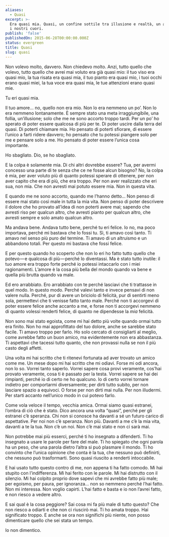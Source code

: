 ```yaml
---
aliases:
  - Quasi
excerpt: >-
  Era quasi mia. Quasi, un confine sottile tra illusione e realtà, un abisso tra
  i nostri cuori.
publish: 'false'
publishedOn: 2015-06-28T00:00:00.000Z
status: evergreen
title: Quasi
slug: quasi
---
```

Non volevo molto, davvero. Non chiedevo molto. Anzi, tutto quello che volevo, tutto quello che avrei mai voluto era già quasi mio: il tuo viso era quasi mio, la tua risata era quasi mia, il tuo pianto era quasi mio, i tuoi occhi erano quasi miei, la tua voce era quasi mia, le tue attenzioni erano quasi mie.

Tu eri quasi mia.

Il tuo amore… no, quello non era mio. Non lo era nemmeno un po’. Non lo era nemmeno lontanamente. È sempre stato una meta irraggiungibile, una follia, un’illusione; solo che me ne sono accorto troppo tardi. Per un po’ ho sperato di poter essere qualcosa di più per te. Di poter uscire dalla terra del quasi. Di poterti chiamare mia. Ho pensato di poterti sfiorare, di essere l’unico a farti ridere davvero; ho pensato che tu potessi piangere solo per me e pensare solo a me. Ho pensato di poter essere l’unica cosa importante.

Ho sbagliato. Dio, se ho sbagliato.

E la colpa è solamente mia. Di chi altri dovrebbe essere? Tua, per avermi concesso una parte di te senza che ce ne fosse alcun bisogno? No, la colpa è mia, per aver voluto più di quanto potessi sperare di ottenere, per non aver capito che era di più, che era troppo. Per non aver realizzato che eri sua, non mia. Che non avresti mai potuto essere mia. Non in questa vita.

E quando me ne sono accorto, quando me l’hanno detto… Non penso di essere mai stato così male in tutta la mia vita. Non penso di poter descrivere il dolore che ho provato all’idea di non poterti avere mai; sapendo che avresti riso per qualcun altro, che avresti pianto per qualcun altro, che avresti sempre e solo amato qualcun altro.

Ma andava bene. Andava tutto bene, perché tu eri felice. Io no, ma poco importava, perché mi bastava che lo fossi tu. Sì, ti amavo così tanto. Ti amavo nel senso più puro del termine. Ti amavo di un altruismo e un abbandono totali. Per questo mi bastava che fossi felice.

E per questo quando ho scoperto che non lo eri ho fatto tutto quello che potevo — e qualcosa di più — perché lo diventassi. Ma è stato tutto inutile: il tuo amore era troppo forte perché io potessi intaccarlo con i miei ragionamenti. L’amore è la cosa più bella del mondo quando va bene e quella più brutta quando va male.

Ed ero arrabbiato. Ero arrabbiato con te perché lasciavi che ti trattasse in quel modo. In questo modo. Perché valevi tanto e invece pensavi di non valere nulla. Perché, pur di avere un briciolo di felicità, pur di sentirti meno sola, permettevi che ti venisse fatto tanto male. Perché non ti accorgevi di poter essere felice anche accanto a me, e forse non ti accorgevi nemmeno di quanto volessi renderti felice, di quanto ne dipendesse la _mia_ felicità.

Non sono mai stato egoista, come mi hai detto più volte quando ormai tutto era finito. Non ho mai approfittato del tuo dolore, anche se sarebbe stato facile. Ti amavo troppo per farlo. Ho solo cercato di consigliarti al meglio, come avrebbe fatto un buon amico, ma evidentemente non era abbastanza. Ti aspettavi che tacessi tutto quanto, che non provassi nulla se non il più casto degli affetti.

Una volta mi hai scritto che ti ritenevi fortunata ad aver trovato un amico come me. Un mese dopo mi hai scritto che mi odiavi. Forse mi odi ancora, non lo so. Vorrei tanto saperlo. Vorrei sapere cosa provi veramente, cos’hai provato veramente, cosa ti è passato per la testa. Vorrei sapere se hai dei rimpianti, perché io di certo ne ho qualcuno. Io di certo vorrei tornare indietro per comportarmi diversamente; per dirti tutto subito, per non lasciare spazio a equivoci. O forse per non dirti mai nulla. Per non illudermi. Per starti accanto nell’unico modo in cui potevo farlo.

Come vola veloce il tempo, vecchia amica. Ormai siamo quasi estranei, l’ombra di ciò che è stato. Dico ancora una volta “quasi”, perché per gli estranei c’è speranza. Chi non si conosce ha davanti a sé un futuro carico di aspettative. Per noi non c’è speranza. Non più. Davanti a me c’è la mia vita, davanti a te la tua. Non c’è un noi. Non c’è mai stato e non ci sarà mai.

Non potrebbe mai più esserci, perché ti ho insegnato a difenderti. Ti ho insegnato a usare le parole per fare del male. Ti ho spiegato che ogni parola ha un peso, che una parola dietro l’altra si può plasmare il mondo. Ti ho convinto che l’unica opinione che conta è la tua, che nessuno può definirti, che nessuno può trasformarti. Sono quasi riuscito a renderti intoccabile.

E hai usato tutto questo contro di me, non appena ti ha fatto comodo. Mi hai stupito con l’indifferenza. Mi hai ferito con le parole. Mi hai distrutto con il silenzio. Mi hai colpito proprio dove sapevi che mi avrebbe fatto più male; per egoismo, per paura, per ignoranza… non so nemmeno perché l’hai fatto. Non mi interessa. Non voglio capirti. L’hai fatto e basta e io non l’avrei fatto, e non riesco a vedere altro.

E sai qual è la cosa peggiore? Sai cosa mi fa più male di tutto questo? Che non riesco a odiarti e che non ci riuscirò mai. Ti ho amata troppo. Hai significato troppo. E anche se ora non significhi più niente, non posso dimenticare quello che sei stata un tempo.

Io non dimentico.
